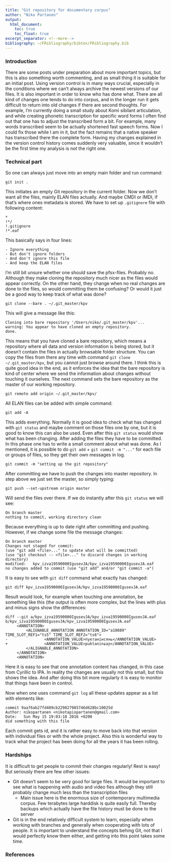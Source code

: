 ```yaml
---
title: "Git repository for documentary corpus"
author: "Niko Partanen"
output:
  html_document:
    toc: true
    toc_float: true
excerpt_separator: <!--more-->
bibliography: ~/FRibliography/bibtex/FRibliography.bib
---
```


### Introduction

There are some posts under preparation about more important topics, but this is also something worth commenting, and as small thing it is suitable for an initial post. Using version control is in many ways crucial, especially in the conditions where we can't always archive the newest versions of our files. It is also important in order to know who has done what. There are all kind of changes one tends to do into corpus, and in the longer run it gets difficult to return into old changes if there are second thoughts. For example, I'm currently doing a small study about Komi sibilant articulation, and while creating phonetic transcription for specific word forms I often find out that one has to adjust the transcribed form a bit. For example, many words transcribed seem to be actually shortened fast speech forms. Now I could fix those while I am in it, but the fact remains that a native speaker has transcribed there the complete form. Having my changes explained in the version control history comes suddenly very valuable, since it wouldn't be the first time my analysis is not the right one.

### Technical part

So one can always just move into an empty main folder and run command:

    git init .

This initiates an empty Git repository in the current folder. Now we don't want all the files, mainly ELAN files actually. And maybe CMDI or IMDI, if that's where ones metadata is stored. We have to set up `.gitignore` file with following content:

    *
    !*/
    !.gitignore
    !*.eaf

This basically says in four lines: 

    - Ignore everything
    - But don't ignore folders
    - And don't ignore this file
    - And keep the ELAN files

I'm still bit unsure whether one should save the pfsx-files. Probably no. Although they make cloning the repository much nicer as the files would appear correctly. On the other hand, they change when no real changes are done to the files, so would committing them be confusing? Or would it just be a good way to keep track of what was done?

    git clone --bare . ~/.git_master/kpv

This will give a message like this:

    Cloning into bare repository '/Users/niko/.git_master/kpv'...
    warning: You appear to have cloned an empty repository.
    done.

This means that you have cloned a bare repository, which means a repository where all data and version information is being stored, but it doesn't contain the files in actually browsable folder structure. You can copy the files from there any time with command `git clone ~/.git_master/kpv`, but you cannot just browse around there. I think this is quite good idea in the end, as it enforces the idea that the bare repository is kind of center where we send the information about changes without touching it ourselves. The next command sets the bare repository as the master of our working repository.

    git remote add origin ~/.git_master/kpv/

All ELAN files can be added with simple command:

    git add -A

This adds everything. Normally it is good idea to check what has changed with `git status` and maybe comment on those files one by one, but it is good to know this can also be used. Even after this `git status` would show what has been changing. After adding the files they have to be committed. In this phase one has to write a small comment about what was done. As I mentioned, it is possible to do `git add` + `git commit -m "..."` for each file or groups of files, so they get their own messages in log.

    git commit -m "setting up the git repository"

After committing we have to push the changes into master repository. In step above we just set the master, so simply typing:

    git push --set-upstream origin master
 
 Will send the files over there. If we do instantly after this `git status` we will see:

    On branch master
    nothing to commit, working directory clean

Because everything is up to date right after committing and pushing. However, if we change some file the message changes:

    On branch master
    Changes not staged for commit:
    (use "git add <file>..." to update what will be committed)
    (use "git checkout -- <file>..." to discard changes in working directory)
    modified:   kpv_izva19590000IgusevJA/kpv_izva19590000IgusevJA.eaf
    no changes added to commit (use "git add" and/or "git commit -a")

It is easy to see with `git diff` command what exactly has changed:

    git diff kpv_izva19590000IgusevJA/kpv_izva19590000IgusevJA.eaf

Result would look, for example when touching one annotation, be something like this (the output is often more complex, but the lines with plus and minus signs show the differences:

    diff --git a/kpv_izva19590000IgusevJA/kpv_izva19590000IgusevJA.eaf b/kpv_izva19590000IgusevJA/kpv_izva19590000IgusevJA.eaf
         <ANNOTATION>
             <ALIGNABLE_ANNOTATION ANNOTATION_ID="a10889" TIME_SLOT_REF1="ts5" TIME_SLOT_REF2="ts6">
    -                <ANNOTATION_VALUE>пуктанінсянь</ANNOTATION_VALUE>
    +                <ANNOTATION_VALUE>puktaninɕaɲ</ANNOTATION_VALUE>
             </ALIGNABLE_ANNOTATION>
         </ANNOTATION>
         <ANNOTATION>

Here it is easy to see that one annotation content has changed, in this case from Cyrillic to IPA. In reality the changes are usually not this small, but this shows the idea. And after doing this bit more regularly it is easy to monitor that things have been in control.

Now when one uses command `git log` all these updates appear as a list with elements like:

    commit 9aa76ab27fd409cb229827985746d628bc10025d
    Author: nikopartanen <nikotapiopartanen@gmail.com>
    Date:   Sun May 15 19:03:18 2016 +0200
    did something with this file

Each commit gets id, and it is rather easy to move back into that version with individual files or with the whole project. Also this is wonderful way to track what the project has been doing for all the years it has been rolling.

### Hardships

It is difficult to get people to commit their changes regularly! Rest is easy! But seriously there are few other issues:

- Git doesn't seem to be very good for large files. It would be important to see what is happening with audio and video fies although they still probably change much less than the transcription files
    - Main issue here is the enormous size of contemporary multimedia corpus. Few terabytes large harddisk is quite easily full. Thereby backups which actually have the file history must be done to the server
- Git is in the end relatively difficult system to learn, especially when working with branches and generally when cooperating with lots of people. It is important to understand the concepts behing Git, not that I would perfectly know them either, and getting into this point takes some time.

### References
